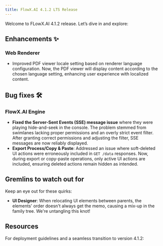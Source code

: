 ```yaml
---
title: FlowX.AI 4.1.2 LTS Release
---
```



Welcome to FLowX.AI 4.1.2 release. Let’s dive in and explore:

## Enhancements ✨

### Web Renderer

- Improved PDF viewer locale setting based on renderer language configuration. Now, the PDF viewer will display content according to the chosen language setting, enhancing user experience with localized content.


## Bug fixes 🛠️

### FlowX.AI Engine

- **Fixed the Server-Sent Events (SSE) message issue** where they were playing hide-and-seek in the console. The problem stemmed from swimlanes lacking proper permissions and an overly strict event filter. After granting correct permissions and adjusting the filter, SSE messages are now reliably displayed.
- **Export Process/Copy & Paste**: Addressed an issue where soft-deleted UI actions were erroneously included in `GET /data` responses. Now, during export or copy-paste operations, only active UI actions are included, ensuring deleted actions remain hidden as intended.


## Gremlins to watch out for

Keep an eye out for these quirks:

- **UI Designer**: When relocating UI elements between parents, the elements' order doesn't always get the memo, causing a mix-up in the family tree. We're untangling this knot! 

## Resources

For deployment guidelines and a seamless transition to version 4.1.2: 

<CardGroup>
<Card title="Deployment guidelines v4.1.2" href="./deployment-guidelines-v4.1.2" icon ="file">
</Card>

<Card title="Migrating from previous versions" href="./migrating-from-previous-to-v4.1.2" icon ="file">
</Card>

</CardGroup>
